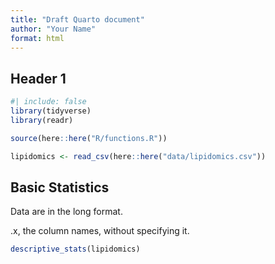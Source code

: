 ```yaml
---
title: "Draft Quarto document"
author: "Your Name"
format: html
---
```


## Header 1

```r
#| include: false
library(tidyverse)
library(readr)

source(here::here("R/functions.R"))

lipidomics <- read_csv(here::here("data/lipidomics.csv"))
```

## Basic Statistics

Data are in the long format.

.x, the column names, without specifying it.

```r
descriptive_stats(lipidomics)
```
